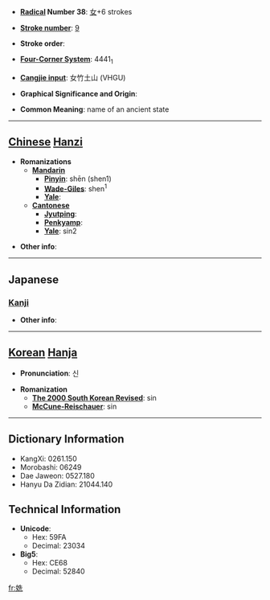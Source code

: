 * '''[[Wiktionary:Chinese radical index| Radical]] Number 38''': [[Wiktionary:Chinese radical index 女|女]]+6 strokes

* '''[[Wiktionary:Chinese total strokes index|Stroke number]]''': [[Wiktionary:Chinese total strokes index 9|9]]

* '''Stroke order''': 

* '''[[Wiktionary:Chinese four corner index|Four-Corner System]]''': 4441<sub>1</sub>

* '''[[Wiktionary:Chinese Cangjie index|Cangjie input]]''': 女竹土山 (VHGU)

* '''Graphical Significance and Origin''': 

* '''Common Meaning''': name of an ancient state

----

== [[Chinese]] [[Hanzi]] ==

* '''Romanizations'''
** '''[[Mandarin]]'''
*** '''[[Pinyin]]''': shēn (shen1)
*** '''[[Wade-Giles]]''': shen<sup>1</sup>
*** '''[[Yale]]''': 
** '''[[Cantonese]]'''
*** '''[[Jyutping]]''':
*** '''[[Penkyamp]]''': 
*** '''[[Yale]]''': sin2

* '''Other info''': 

----

==Japanese==
===[[Kanji]]===
{{kanji|on readings=[[しん]] (shin), [[せい]] (sei), [[さい]] (sai), [[そん]] (son), [[せん]] (sen)|kun readings=}}

* '''Other info''':  

----

== [[Korean]] [[Hanja]] ==

* '''Pronunciation''': 신

* '''Romanization'''
** '''[[The 2000 South Korean Revised Romanization|The 2000 South Korean Revised]]''': sin
** '''[[McCune-Reischauer]]''': sin

----

== Dictionary Information ==

* KangXi: 0261.150
* Morobashi: 06249
* Dae Jaweon: 0527.180
* Hanyu Da Zidian: 21044.140

== Technical Information ==

* '''Unicode''':
** Hex: 59FA
** Decimal: 23034
* '''Big5''':
** Hex: CE68
** Decimal: 52840

[[fr:姺]]